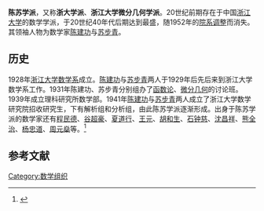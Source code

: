 '''陈苏学派'''，又称'''浙大学派'''、'''浙江大学微分几何学派'''。20世纪前期存在于中国[[浙江大学|浙江大学]]的数学学派，于20世纪40年代后期达到最盛，随1952年的[[中国高等院校院系调整|院系调整]]而消失。其领袖人物为数学家[[陈建功|陈建功]]与[[苏步青|苏步青]]。

==历史==
1928年[[浙江大学数学系|浙江大学数学系]]成立。[[陈建功|陈建功]]与[[苏步青|苏步青]]两人于1929年后先后来到浙江大学数学系工作。1931年陈建功、苏步青分别组办了[[函数论|函数论]]、[[微分几何|微分几何]]的讨论班。1939年成立理科研究所数学部。1941年[[陈建功|陈建功]]与[[苏步青|苏步青]]两人成立了浙江大学数学研究院招收研究生，下有解析组和分析组，由此陈苏学派逐渐形成。出身于陈苏学派的数学家还有[[程民德|程民德]]、[[谷超豪|谷超豪]]、[[夏道行|夏道行]]、[[王元_(数学家)|王元]]、[[胡和生|胡和生]]、[[石钟慈|石钟慈]]、[[沈昌祥|沈昌祥]]、[[熊全治|熊全治]]、[[杨忠道|杨忠道]]、[[周元燊|周元燊]]等。<ref name="简介">{{cite web |url=http://www.math.zju.edu.cn/news.asp?id=75&TabName=%CF%B5%CB%F9%BD%E9%C9%DC&SubSort= |language= |title=浙江大学数学系介绍 |publisher=浙江大学数学系 |date=2004-01-07 |accessdate=2016-05-07 }}{{Dead link|date=2018年7月 |bot=InternetArchiveBot |fix-attempted=yes }}</ref>

==参考文献==
{{reflist}}

{{中国数学史}}
{{Authority control}}
[[Category:数学组织|Category:数学组织]]